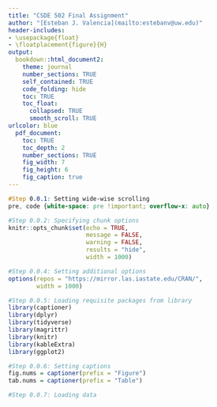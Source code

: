 ```yaml
---
title: "CSDE 502 Final Assignment"
author: "[Esteban J. Valencia](mailto:estebanv@uw.edu)"
header-includes:
- \usepackage{float} 
- \floatplacement{figure}{H}
output:
  bookdown::html_document2:
    theme: journal
    number_sections: TRUE
    self_contained: TRUE
    code_folding: hide
    toc: TRUE
    toc_float:
      collapsed: TRUE
      smooth_scroll: TRUE
urlcolor: blue
  pdf_document:
    toc: TRUE
    toc_depth: 2
    number_sections: TRUE
    fig_width: 7
    fig_height: 6
    fig_caption: true
---
```

```css
#Step 0.0.1: Setting wide-wise scrolling
pre, code {white-space: pre !important; overflow-x: auto}
```
```r
#Step 0.0.2: Specifying chunk options
knitr::opts_chunk$set(echo = TRUE, 
                      message = FALSE, 
                      warning = FALSE, 
                      results = "hide",
                      width = 1000)

#Step 0.0.4: Setting additional options
options(repos = "https://mirror.las.iastate.edu/CRAN/",
        width = 1000)

#Step 0.0.5: Loading requisite packages from library
library(captioner)
library(dplyr)
library(tidyverse)
library(magrittr)
library(knitr)
library(kableExtra)
library(ggplot2)

#Step 0.0.6: Setting captions
fig.nums = captioner(prefix = "Figure")
tab.nums = captioner(prefix = "Table")

#Step 0.0.7: Loading data

```

